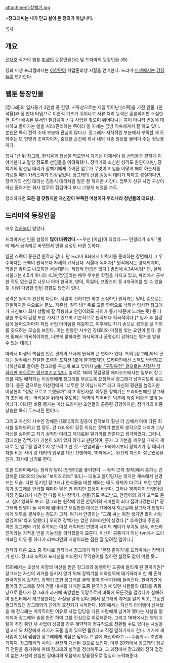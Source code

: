 attachment:장백기.jpg

>'''장그래씨는 내가 믿고 살아 온 정의가 아닙니다.'''

[[목차]]

== 개요 ==
[[윤태호]] 작가의 웹툰 [[미생(웹툰)|미생]]의 등장인물(우) 및 드라마의 등장인물 (좌). 

영화 미생 프리퀄에서는 [[이창민]]이 취업준비생 시절을 연기한다. 드라마 [[미생(드라마)|미생]]에서는 [[강하늘]]이 연기한다.

== 웹툰 등장인물 ==
[장그래]의 입사동기 3인방 중 한명. 서류상으로는 제일 뛰어난 [스펙]을 가진 인물. [한석율]과 정 반대 타입으로 이론적 기초가 뛰어나고 서류 처리 능력은 훌륭하지만 소심한 편. 다만 배속된 부서인 철강팀이 신규 사업을 찾으며 뛰어다니는 쪽이 아니라 변동에 대처하고 돌아가는 일을 처리/관리하는 쪽이라 일 자체는 금방 익숙해져서 잘 하고 있다. 본인은 특히 전략 소재 부분에 관심이 많다고. 장그래가 지식적인 부분에서 부족할 때 도와주는 또 한명의 조력자이자, 중요한 순간에 회사 내의 각종 정보를 물어다 주는 정보통이다. 

입사 1년 뒤 장그래, 한석율과 점심을 먹으면서 자기는 이제서야 팀 선임들과 편하게 이야기한다고 말할 정도로 선임들을 어려워했다. 장백기의 소심한 성격도 원인이지만, 장백기의 맞선임 대리가 장백기에게 주어진 업무가 무엇이고 일을 어떻게 해야 하는지를 가르칠 때의 카리스마가 인상깊었다. 장그래의 선임 김동식 대리가 착하고 성실하다면, 장백기의 선임 대리는 김동식 대리처럼 일은 잘 하지만 차갑다. 업무가 신규 사업 구상이 아닌 돌아가는 회사 업무의 점검이다 보니 그렇게 되었을 수도.

정리하자면 '''모든 걸 갖췄지만 자신감이 부족한 미생이자 우리나라 청년들의 대표상.'''

== 드라마의 등장인물 ==
배우 [[강하늘]]이 맡았다.

드라마에선 인물 설정이 '''많이 바뀌었다'''.~~우선 [미남]이 되었다.~~ 안경테가 소위 '뿔테'에서 금속테로 바뀌면서 인물 설정도 바뀐 듯하다. 

일단 스펙이 좋은건 원작과 같다. 단 드라마 8화에서 이력서를 준비하는 장면에서 그 우수하다는 스펙이 원작보다 자세히 묘사된다. 서울대 독어과[* 원작에서는 경제학과며, 학벌은 좋다고 나오지만 서울대라는 직접적 언급은 없다.] 졸업에 4.34/4.5[* 단, 실제 서울대는 4.5가 아니라 4.3만점임]라는 매우 우수한 학점을 가지고 있고, 파리에서 공부한 적도 있는걸로 나오니 아마 한국어, 영어, 독일어, 프랑스어 등 4개국어를 할 수 있을 듯. 이외 다양한 인턴 경험도 당연히 있다.

성격은 원작과 완전히 다르다. 사람이 선하기만 하고 소심하던 원작과는 달리, 겉으로는 친절하지만 속으로는 분노, 자존심, 질투심[* 주로 고졸 학력으로 낙하산 입사한 장그래가 자신보다 회사 생활에 잘 적응하고 안영이와도 사이가 좋기 때문에 느끼는 듯] 등 다양한 부정적 감정 또한 가지고 있으며 기본적으로 원작보다 적극적이다.[* 입사 후 철강팀에 들어오자마자 직접 사업 아이템을 제출하고, 이후에도 자기 손으로 성과를 낼 기회를 찾으려는 모습을 보인다. 이는 한동안 사수인 강대리와 마찰을 빚는 요인이 된다. 좋게 말해서 의욕적이지만, 나쁘게 말하자면 과시욕이나 공명심이 강하다는 평가를 받을 수 있는 대목.]

따라서 미생의 핵심인 인간 관계의 묘사에 원작과 큰 변화가 있다. 특히 [장그래]와의 관계는 원작에선 친절한 조력자 포지션 1호에 불과했지만, 드라마판에선 스펙도 변변찮고 낙하산으로 들어온 장그래를 우습게 보고 있어서 [[wiki:"구밀복검" 겉으로는 친절한 척 하지만 속으로는 업신여기고 있다.]] 일례로 1화의 젓갈공장 에피소드에서는 일부러 장그래를 제일 배척하는 이상현에게 장그래를 부르도록 요청해서 장그래가 남겨지도록 유도했다. 물론 겉으로는 이상현에게 "너무한 것 아닙니까?" 라고 자신의 평판을 높였지만 이상현이 "정말 모르고 그랬을까" 라고 확인사살. 아무튼 장백기는 드라마판에선 장그래가 초반에 겪는 어려움을 뒤에서 주도하는 악역이 되어버린 덕분에 작중 비중은 많이 늘어났다. 이러한 비중 증가는 미생 드라마판 조연들의 공통된 경향이지만, 장백기의 비중 상승은 특히 두드러진 편이다.

그리고 자신의 사수인 강해준 [대리]와의 갈등이 원작보다 훨씬 더 심해서 아예 다른 회사를 알아보려고 할 정도. 강 대리와의 갈등 이유는 장백기 본인의 생각으로 대리가 그냥 자신을 싫어하고 자기 실적만 따려고 제대로된 일거리를 안준다고 생각하였다. 그러나, 강대리는 장백기가 기본이 되어 있지 않다고 판단하여, 혼자 그 기본을 깨우칠 때까지 제대로 된 업무를 알려주지 않으려고 한 것.--안알랴쥼-- 9화에서부터 장백기가 강 대리가 자릴 비운 사이 강 대리의 업무를 대신 진행하며, 10화에서는 완전히 자신이 잘못됐음을 인지, 회사에 남기로 한다. 

또한 드라마에서는 원작과 달리 [안영이]를 좋아한다. --정작 [2차 창작]에서 흥하는 건 강해준 대리와의 [wiki:"보이즈 러브" B/L]-- 대놓고 들이밀지는 않지만 계속해서 신경쓰는 모습. 다른 동기인 장그래나 한석율을 대할 때와는 태도 자체가 다르다. 또한 안영이가 장그래를 언급할 때마다 말은 안 하지만 표정이 바뀐다. 그러나 18화까지 안영이랑 가장 진도(?)가 나간 건 다름 아닌 장백기. 선물(?)도 주고받고, 안영이의 과거 고백도 듣고, 심야 영화도 보고. 장그래는 원작에 있던 안영이의 케미씬이 죄다 잘려나갔는데[* 장그래와 안영이 둘 사이에 썸이라고 보일만한 대목은 11회에서 퇴근길에 장그래가 안영이에게 외투를 결쳐주는 정도가 고작. 여기서 안영이는 "그래 씨는 여친 생기면 많이 사랑받겠어요"라고 말했다.] 오히려 장백기는 없던 러브라인이 생겼다.[* 추측컨대 주인공 격인 장그래와 가장 주목되는 여성 캐릭터인 안영이 사이의 캐미가 부각될 경우, 러브라인이라는 지적을 받을 가능성을 의식했을지 모른다. 미생이 공중파가 아닌 tvn에서 드라마화된 이유 중 하나가 러브라인의 지양이라는 점은 잘 알려진 일이다.]

원작과 다른 요소 중 하나로 원작에서 장그래가 하던 '문장 줄이기'를 드라마에선 장백기가 한다. 장그래 조력자 포지션을 버리면서 무역용어를 잘하던 설정도 같이 버린 듯...

15회에서는 오상식 차장의 미션을 받은 장그래와 동행하던 도중에 들리게 된 한국기원[* 장그래는 자신의 과거를 들키지 않기 위해 장백기를 지하철역에 대기하라고 한 채 혼자 한국기원에 갔지만, 장백기 또한 장그래를 몰래 쫓아 한국기원에 들어간다. 한국기원에 들어와 장그래를 찾아 건물 내부를 헤매던 도중 한국기원에 있던 사람들의 대화를 귀동냥으로 듣다가 장그래가 과거에 촉망받는 유망주로써 바둑에 모든것을 걸었다가 실패하여 원인터에서 개고생한다는 사실을 알게 된다.]에서 장그래의 과거를 알게 되고, 그동안 껄끄러웠던 장그래와의 관계가 호전되기 시작한다. 16화에서는 자신의 아이템이 선택됐을 때 장그래는 계약직이란 이유로 사업 담당을 다른 사람에게 넘겨야 했다는 사실을 알게되어 장그래와 술을 한잔 하며 그를 진심으로 위로해준다. 그리고 18화에서는 영업 3팀이 추진 중인 새 사업이 성공할 경우 계약직이 정규직으로 전환될 수도 있다는 사실을 알고서 오 차장에게 자기가 도울 일이 있으면 돕겠다고 직접 말하기까지 한다. 거기에 새 사업이 못내 찜찜한 장그래에게 의심은 덮어두고 일에 매진하라고 ~~수줍게~~ 조언하기까지. 장그래와의 사이는 완전히 개선된 것으로 보인다. 이후 20화에서 장그래의 정규직 전환을 돕기위해 여태 장그래의 실적을 정리해주고, 그 과정에서 장그래와 전혀 접점이 없는 자신의 선임인 강대리의 도움까지 받을정도로 열심히 노력해준다.
